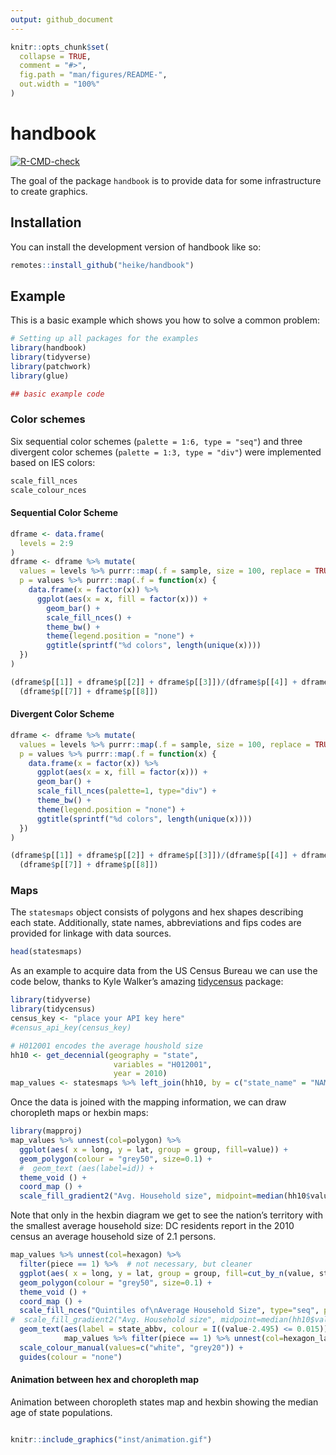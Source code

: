 ```yaml
---
output: github_document
---
```


<!-- README.md is generated from README.Rmd. Please edit that file -->

```r
knitr::opts_chunk$set(
  collapse = TRUE,
  comment = "#>",
  fig.path = "man/figures/README-",
  out.width = "100%"
)
```

# handbook

<!-- badges: start -->
[![R-CMD-check](https://github.com/heike/handbook/actions/workflows/R-CMD-check.yaml/badge.svg)](https://github.com/heike/handbook/actions/workflows/R-CMD-check.yaml)
<!-- badges: end -->

The goal of the package `handbook` is to provide data for some infrastructure to create graphics. 

## Installation

You can install the development version of handbook like so:

``` r
remotes::install_github("heike/handbook")
```

## Example

This is a basic example which shows you how to solve a common problem:

```r
# Setting up all packages for the examples
library(handbook)
library(tidyverse)
library(patchwork)
library(glue)

## basic example code
```

### Color schemes

Six sequential color schemes (`palette = 1:6, type = "seq"`) and three divergent color schemes (`palette = 1:3, type = "div"`) were implemented based on IES colors:

```r
scale_fill_nces
scale_colour_nces
```

#### Sequential Color Scheme

```r
dframe <- data.frame(
  levels = 2:9
) 
dframe <- dframe %>% mutate(
  values = levels %>% purrr::map(.f = sample, size = 100, replace = TRUE),
  p = values %>% purrr::map(.f = function(x) {
    data.frame(x = factor(x)) %>%
      ggplot(aes(x = x, fill = factor(x))) +
        geom_bar() +
        scale_fill_nces() +
        theme_bw() + 
        theme(legend.position = "none") +
        ggtitle(sprintf("%d colors", length(unique(x))))
  })
) 

(dframe$p[[1]] + dframe$p[[2]] + dframe$p[[3]])/(dframe$p[[4]] + dframe$p[[5]] + dframe$p[[6]])/
  (dframe$p[[7]] + dframe$p[[8]]) 
```

#### Divergent Color Scheme

```r
dframe <- dframe %>% mutate(
  values = levels %>% purrr::map(.f = sample, size = 100, replace = TRUE),
  p = values %>% purrr::map(.f = function(x) {
    data.frame(x = factor(x)) %>%
      ggplot(aes(x = x, fill = factor(x))) +
      geom_bar() +
      scale_fill_nces(palette=1, type="div") +
      theme_bw() + 
      theme(legend.position = "none") +
      ggtitle(sprintf("%d colors", length(unique(x))))
  })
) 

(dframe$p[[1]] + dframe$p[[2]] + dframe$p[[3]])/(dframe$p[[4]] + dframe$p[[5]] + dframe$p[[6]])/
  (dframe$p[[7]] + dframe$p[[8]]) 
```


### Maps

The `statesmaps` object consists of polygons and hex shapes describing each state. Additionally, state names, abbreviations and fips codes are provided for linkage with data sources.

```r
head(statesmaps)
```
As an example to acquire data from the US Census Bureau we can use the code below, thanks to Kyle Walker's amazing [tidycensus](https://walker-data.com/tidycensus/articles/basic-usage.html) package:

```r
library(tidyverse)
library(tidycensus)
census_key <- "place your API key here"
#census_api_key(census_key)

# H012001 encodes the average houshold size
hh10 <- get_decennial(geography = "state",
                       variables = "H012001",
                       year = 2010)
map_values <- statesmaps %>% left_join(hh10, by = c("state_name" = "NAME"))
```

Once the data is joined with the mapping information, we can draw choropleth maps or hexbin maps:

```r
library(mapproj)
map_values %>% unnest(col=polygon) %>%
  ggplot(aes( x = long, y = lat, group = group, fill=value)) +
  geom_polygon(colour = "grey50", size=0.1) +
  #  geom_text (aes(label=id)) +
  theme_void () +
  coord_map () +
  scale_fill_gradient2("Avg. Household size", midpoint=median(hh10$value))
```

Note that only in the hexbin diagram we get to see the nation's territory with the smallest average household size: DC residents report in the 2010 census an average household size of 2.1 persons.

```r
map_values %>% unnest(col=hexagon) %>% 
  filter(piece == 1) %>%  # not necessary, but cleaner
  ggplot(aes( x = long, y = lat, group = group, fill=cut_by_n(value, state_abbv, n=5, type="quantile"))) +
  geom_polygon(colour = "grey50", size=0.1) + 
  theme_void () +
  coord_map () +
  scale_fill_nces("Quintiles of\nAverage Household Size", type="seq", palette="ies_blues", guide = guide_legend(reverse = TRUE) ) +
#  scale_fill_gradient2("Avg. Household size", midpoint=median(hh10$value)) +
  geom_text(aes(label = state_abbv, colour = I((value-2.495) <= 0.015)), 
            map_values %>% filter(piece == 1) %>% unnest(col=hexagon_labels)) +
  scale_colour_manual(values=c("white", "grey20")) +
  guides(colour = "none") 
```

#### Animation between hex and choropleth map

Animation between choropleth states map and hexbin showing the median age of state populations.

```r

```

```r
knitr::include_graphics("inst/animation.gif")
```

